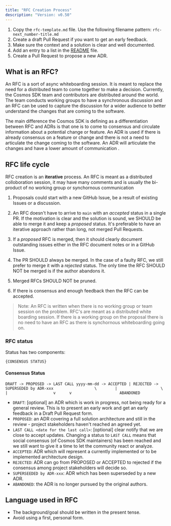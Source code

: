 ```yaml
---
title: "RFC Creation Process"
description: "Version: v0.50"
---
```


1. Copy the `rfc-template.md` file. Use the following filename pattern: `rfc-next_number-title.md`
2. Create a draft Pull Request if you want to get an early feedback.
3. Make sure the context and a solution is clear and well documented.
4. Add an entry to a list in the [README](/v0.50/build/rfc) file.
5. Create a Pull Request to propose a new ADR.

## What is an RFC?[​](#what-is-an-rfc "Direct link to What is an RFC?")

An RFC is a sort of async whiteboarding session. It is meant to replace the need for a distributed team to come together to make a decision. Currently, the Cosmos SDK team and contributors are distributed around the world. The team conducts working groups to have a synchronous discussion and an RFC can be used to capture the discussion for a wider audience to better understand the changes that are coming to the software.

The main difference the Cosmos SDK is defining as a differentiation between RFC and ADRs is that one is to come to consensus and circulate information about a potential change or feature. An ADR is used if there is already consensus on a feature or change and there is not a need to articulate the change coming to the software. An ADR will articulate the changes and have a lower amount of communication .

## RFC life cycle[​](#rfc-life-cycle "Direct link to RFC life cycle")

RFC creation is an **iterative** process. An RFC is meant as a distributed colloboration session, it may have many comments and is usually the bi-product of no working group or synchornous communication

1. Proposals could start with a new GitHub Issue, be a result of existing Issues or a discussion.

2. An RFC doesn't have to arrive to `main` with an *accepted* status in a single PR. If the motivation is clear and the solution is sound, we SHOULD be able to merge it and keep a *proposed* status. It's preferable to have an iterative approach rather than long, not merged Pull Requests.

3. If a *proposed* RFC is merged, then it should clearly document outstanding issues either in the RFC document notes or in a GitHub Issue.

4. The PR SHOULD always be merged. In the case of a faulty RFC, we still prefer to merge it with a *rejected* status. The only time the RFC SHOULD NOT be merged is if the author abandons it.

5. Merged RFCs SHOULD NOT be pruned.

6. If there is consensus and enough feedback then the RFC can be accepted.

> Note: An RFC is written when there is no working group or team session on the problem. RFC's are meant as a distributed white boarding session. If there is a working group on the proposal there is no need to have an RFC as there is synchornous whiteboarding going on.

### RFC status[​](#rfc-status "Direct link to RFC status")

Status has two components:

```
{CONSENSUS STATUS}
```

#### Consensus Status[​](#consensus-status "Direct link to Consensus Status")

```
DRAFT -> PROPOSED -> LAST CALL yyyy-mm-dd -> ACCEPTED | REJECTED -> SUPERSEDED by ADR-xxx                  \        |                   \       |                    v      v                     ABANDONED
```

* `DRAFT`: \[optional] an ADR which is work in progress, not being ready for a general review. This is to present an early work and get an early feedback in a Draft Pull Request form.
* `PROPOSED`: an ADR covering a full solution architecture and still in the review - project stakeholders haven't reached an agreed yet.
* `LAST CALL <date for the last call>`: \[optional] clear notify that we are close to accept updates. Changing a status to `LAST CALL` means that social consensus (of Cosmos SDK maintainers) has been reached and we still want to give it a time to let the community react or analyze.
* `ACCEPTED`: ADR which will represent a currently implemented or to be implemented architecture design.
* `REJECTED`: ADR can go from PROPOSED or ACCEPTED to rejected if the consensus among project stakeholders will decide so.
* `SUPERSEEDED by ADR-xxx`: ADR which has been superseded by a new ADR.
* `ABANDONED`: the ADR is no longer pursued by the original authors.

## Language used in RFC[​](#language-used-in-rfc "Direct link to Language used in RFC")

* The background/goal should be written in the present tense.
* Avoid using a first, personal form.
